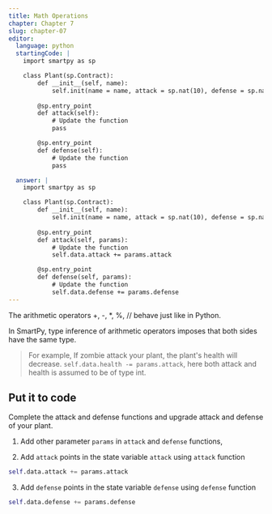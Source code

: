 ```yaml
---
title: Math Operations
chapter: Chapter 7
slug: chapter-07
editor:
  language: python
  startingCode: |
    import smartpy as sp

    class Plant(sp.Contract):
        def __init__(self, name):
            self.init(name = name, attack = sp.nat(10), defense = sp.nat(10), growth_rate = sp.nat(10), health = sp.nat(100), is_alive = True)
   
        @sp.entry_point
        def attack(self):
            # Update the function
            pass

        @sp.entry_point
        def defense(self):
            # Update the function
            pass

  answer: |  
    import smartpy as sp

    class Plant(sp.Contract):
        def __init__(self, name):
            self.init(name = name, attack = sp.nat(10), defense = sp.nat(10), growth_rate = sp.nat(10), health = sp.nat(100), is_alive = True)
   
        @sp.entry_point
        def attack(self, params):
            # Update the function
            self.data.attack += params.attack

        @sp.entry_point
        def defense(self, params):
            # Update the function
            self.data.defense += params.defense
---
```


The arithmetic operators +, -, *, %, // behave just like in Python.

In SmartPy, type inference of arithmetic operators imposes that both sides have the same type.

> For example, If zombie attack your plant, the plant's health will decrease.
`self.data.health -= params.attack`, here both attack and health is assumed to be of type int.

## Put it to code
Complete the attack and defense functions and upgrade attack and defense of your plant.

1) Add other parameter `params` in `attack` and `defense` functions,

2) Add `attack` points in the state variable `attack` using `attack` function
```python 
self.data.attack += params.attack
```

3) Add `defense` points in the state variable `defense` using `defense` function

```python
self.data.defense += params.defense
```


